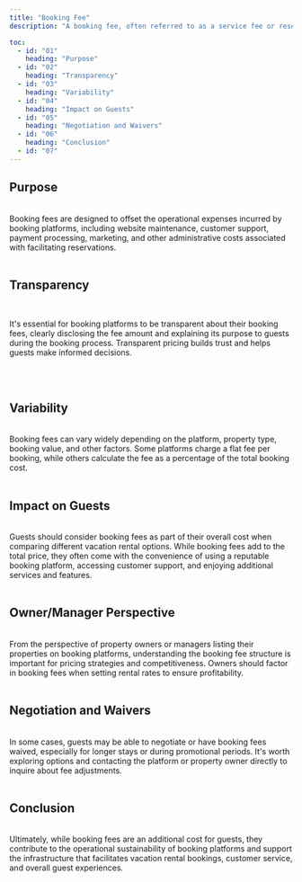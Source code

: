 ```yaml
---
title: "Booking Fee"
description: "A booking fee, often referred to as a service fee or reservation fee, is a charge imposed by vacation rental platforms or booking websites to cover the cost of facilitating the booking process and providing related services. This fee is typically paid by guests at the time of booking and is separate from the rental rate charged by the property owner or manager."

toc:
  - id: "01"
    heading: "Purpose"
  - id: "02"
    heading: "Transparency"
  - id: "03"
    heading: "Variability"
  - id: "04"
    heading: "Impact on Guests"
  - id: "05"
    heading: "Negotiation and Waivers"
  - id: "06"
    heading: "Conclusion"
  - id: "07"
---
```


## Purpose

<br />
Booking fees are designed to offset the operational expenses incurred by booking
platforms, including website maintenance, customer support, payment processing, marketing,
and other administrative costs associated with facilitating reservations.
<br />
<br />

## Transparency

<br />

It's essential for booking platforms to be transparent about their booking fees, clearly disclosing the fee amount and explaining its purpose to guests during the booking process. Transparent pricing builds trust and helps guests make informed decisions.

<br />
<br />

## Variability

<br />
Booking fees can vary widely depending on the platform, property type, booking value,
and other factors. Some platforms charge a flat fee per booking, while others calculate
the fee as a percentage of the total booking cost.
<br />
<br />

## Impact on Guests

<br />
Guests should consider booking fees as part of their overall cost when comparing
different vacation rental options. While booking fees add to the total price, they
often come with the convenience of using a reputable booking platform, accessing
customer support, and enjoying additional services and features.
<br />
<br />

## Owner/Manager Perspective

<br />
From the perspective of property owners or managers listing their properties on booking
platforms, understanding the booking fee structure is important for pricing strategies
and competitiveness. Owners should factor in booking fees when setting rental rates
to ensure profitability.
<br />
<br />

## Negotiation and Waivers

<br />
In some cases, guests may be able to negotiate or have booking fees waived, especially
for longer stays or during promotional periods. It's worth exploring options and
contacting the platform or property owner directly to inquire about fee adjustments.
<br />
<br />

## Conclusion

<br />
Ultimately, while booking fees are an additional cost for guests, they contribute
to the operational sustainability of booking platforms and support the infrastructure
that facilitates vacation rental bookings, customer service, and overall guest experiences.
